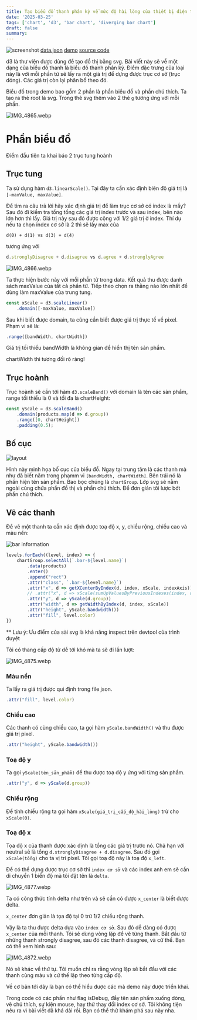 ```yaml
---
title: Tạo biểu đồ thanh phân kỳ về mức độ hài lòng của thiết bị điện tử
date: '2025-03-25'
tags: ['chart', 'd3', 'bar chart', 'diverging bar chart']
draft: false
summary:
---
```


![screenshot](/static/images/076afe01-352b-49d8-a7e5-abf919e5e523/e0e78c201311422fa21cd3aa7cf13ffc.png)
[data.json](https://github.com/haingdc/diverging-bar-chart-depict-level-satisfaction-about-electronic-devices/blob/main/data.json)
[demo](https://haingdc.github.io/diverging-bar-chart-depict-level-satisfaction-about-electronic-devices/)
[source code](https://github.com/haingdc/diverging-bar-chart-depict-level-satisfaction-about-electronic-devices)


d3 là thư viện được dùng để tạo đồ thị bằng svg. Bài viết này sẽ về một dạng của biểu đồ thanh là biểu đồ thanh phân kỳ. Điểm đặc trưng của loại này là với mỗi phần tử sẽ lấy ra một giá trị để dựng được trục cơ sở (trục dóng). Các giá trị còn lại phân bổ theo đó.

Biểu đồ trong demo bao gồm 2 phần là phần biểu đồ và phần chú thích. Ta tạo ra thẻ root là svg. Trong thẻ svg thêm vào 2 thẻ `g` tương ứng với mỗi phần.

![IMG_4865.webp](/static/images/076afe01-352b-49d8-a7e5-abf919e5e523/IMG_4865.webp)



# Phần biểu đồ

Điểm đầu tiên ta khai báo 2 trục tung hoành

## Trục tung
Ta sử dụng hàm `d3.linearScale()`. Tại đây ta cần xác định biên độ giá trị là `[-maxValue, maxValue]`.

Để tìm ra câu trả lời hãy xác định giá trị để làm trục cơ sở có index là mấy? Sau đó đi kiểm tra tổng tổng các giá trị index trước và sau index, bên nào lớn hơn thì lấy. Giá trị này sau đó được cộng với 1/2 giá trị ở index. Thí dụ nếu ta chọn index cơ sở là 2 thì sẽ lấy max của

```text
d(0) + d(1) vs d(3) + d(4)
```

tương ứng với

```js
d.stronglyDisagree + d.disagree vs d.agree + d.stronglyAgree
```


![IMG_4866.webp](/static/images/076afe01-352b-49d8-a7e5-abf919e5e523/IMG_4866.webp)

Ta thực hiện bước này với mỗi phần tử trong data. Kết quả thu được danh sách maxValue của tất cả phần tử. Tiếp theo chọn ra thằng nào lớn nhất để dùng làm maxValue của trung tung.

```js
const xScale = d3.scaleLinear()
    .domain([-maxValue, maxValue])
```

Sau khi biết được domain, ta cũng cần biết được giá trị thực tế về pixel. Phạm vi sẽ là:

```js
.range([bandWidth, chartWidth])
```

Giá trị tối thiểu bandWidth là không gian để hiển thị tên sản phẩm.

chartWidth thì tương đối rõ ràng!

## Trục hoành

Trục hoành sẽ cần tới hàm `d3.scaleBand()` với domain là tên các sản phẩm, range tối thiểu là 0 và tối đa là chartHeight:

```js
const yScale = d3.scaleBand()
    .domain(products.map(d => d.group))
    .range([0, chartHeight])
    .padding(0.5);
```

## Bố cục

![layout](/static/images/076afe01-352b-49d8-a7e5-abf919e5e523/IMG_4868.webp)

Hình này minh họa bố cục của biểu đồ. Ngay tại trung tâm là các thanh mà như đã biết nằm trong phạmm vi `[bandWidth, chartWidth]`. Bên trái nó là phần hiện tên sản phẩm. Bao bọc chúng là `chartGroup`. Lớp svg sẽ nằm ngoài cùng chứa phần đồ thị và phần chú thích. Để đơn giản tôi lược bớt phần chú thích.

## Vẽ các thanh

Để vẽ một thanh ta cần xác định được toạ độ x, y, chiều rộng, chiều cao và màu nền:

![bar information](/static/images/076afe01-352b-49d8-a7e5-abf919e5e523/IMG_4869.webp)

```js
levels.forEach((level, index) => {
    chartGroup.selectAll(`.bar-${level.name}`)
        .data(products)
        .enter()
        .append("rect")
        .attr("class", `.bar-${level.name}`)
        .attr("x", d => getXCenterByIndex(d, index, xScale, indexAxis))
        // .attr("x", d => xScale(sumUpValuesByPreviousIndexes(index, d)))
        .attr("y", d => yScale(d.group))
        .attr("width", d => getWidthByIndex(d, index, xScale))
        .attr("height", yScale.bandwidth())
        .attr("fill", level.color)
})	
```

\*\* Lưu ý: Ưu điểm của sài svg là khả năng inspect trên devtool của trình duyệt

Tôi có thang cấp độ từ dễ tới khó mà ta sẽ đi lần lượt:

![IMG_4875.webp](/static/images/076afe01-352b-49d8-a7e5-abf919e5e523/IMG_4875.webp)

### Màu nền
Ta lấy ra giá trị được qui định trong file json.

```js
.attr("fill", level.color)
```
### Chiều cao

Các thanh có cùng chiều cao, ta gọi hàm `yScale.bandWidth()` và thu được giá trị pixel.

```js
.attr("height", yScale.bandwidth())
```

### Toạ độ y

Ta gọi `yScale(tên_sản_phẩm)` để thu được toạ độ y ứng với từng sản phẩm.

```js
.attr("y", d => yScale(d.group))
```

### Chiều rộng

Để tính chiều rộng ta gọi hàm `xScale(giá_trị_cấp_độ_hài_lòng)` trừ cho `xScale(0)`.

### Toạ độ x

Tọa độ x của thanh được xác định là tổng các giá trị trước nó. Chả hạn với neutral sẽ là tổng `d.stronglyDisagree + d.disagree`. Sau đó gọi `xScale(tổng)` cho ta vị trí pixel. Tôi gọi toạ độ này là toạ độ `x_left`.

Để có thể dựng được trục cơ sở thì `index cơ sở` và các index anh em sẽ cần di chuyển 1 biển độ mà tôi đặt tên là `delta`.

![IMG_4877.webp](/static/images/076afe01-352b-49d8-a7e5-abf919e5e523/IMG_4877.webp)

Ta có công thức tính delta như trên và sẽ cần có được `x_center` là biết được delta.

`x_center` đơn giản là tọa độ tại 0 trừ 1/2 chiều rộng thanh.

Vậy là ta thu được delta dựa vào `index cơ sở`. Sau đó dễ dàng có được `x_center` của mỗi thanh. Tôi sẽ dùng vòng lặp để vẽ từng thanh. Bắt đầu từ những thanh strongly disagree, sau đó các thanh disagree, và cứ thế. Bạn có thể xem hình sau:

![IMG_4872.webp](/static/images/076afe01-352b-49d8-a7e5-abf919e5e523/IMG_4872.webp)

Nó sẽ khác về thứ tự. Tôi muốn chỉ ra rằng vòng lặp sẽ bắt đầu với các thanh cùng màu và cứ thế lặp theo từng cấp độ.

Về cơ bản tới đây là bạn có thể hiểu được các mà demo này được triển khai.

Trong code có các phần như flag isDebug, đẩy tên sản phẩm xuống dòng, vẽ chú thích, sự kiện mouse, hay thử thay đổi index cơ sở. Tôi không tiện nêu ra vì bài viết đã khá dài rồi. Bạn có thể thử khám phá sau này nha.

